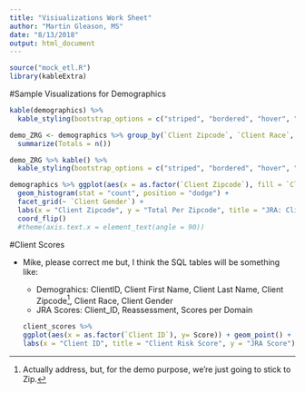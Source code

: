 ```yaml
---
title: "Visiualizations Work Sheet"
author: "Martin Gleason, MS"
date: "8/13/2018"
output: html_document
---
```

```r
source("mock_etl.R")
library(kableExtra)
```

#Sample Visualizations for Demographics
```r
kable(demographics) %>% 
  kable_styling(bootstrap_options = c("striped", "bordered", "hover", "responsive"))

demo_ZRG <- demographics %>% group_by(`Client Zipcode`, `Client Race`, `Client Gender`) %>%
  summarize(Totals = n())

demo_ZRG %>% kable() %>%
  kable_styling(bootstrap_options = c("striped", "bordered", "hover", "responsive"))

demographics %>% ggplot(aes(x = as.factor(`Client Zipcode`), fill = `Client Race`)) +
  geom_histogram(stat = "count", position = "dodge") +
  facet_grid(~ `Client Gender`) +
  labs(x = "Client Zipcode", y = "Total Per Zipcode", title = "JRA: Clients by Zipcode, Gender, and Race") +
  coord_flip()
  #theme(axis.text.x = element_text(angle = 90))

```

#Client Scores

* Mike, please correct me but, I think the SQL tables will be something like:

  + Demograhics: ClientID, Client First Name, Client Last Name, Client Zipcode[^1], Client Race, Client Gender
  + JRA Scores: Client_ID, Reassessment, Scores per Domain
```r
client_scores %>% 
  ggplot(aes(x = as.factor(`Client ID`), y= Score)) + geom_point() +
  labs(x = "Client ID", title = "Client Risk Score", y = "JRA Score")
```

[^1]: Actually address, but, for the demo purpose, we're just going to stick to Zip.